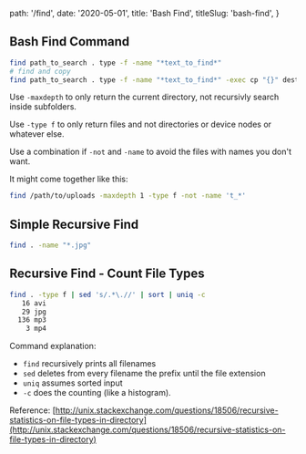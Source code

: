 
  path: '/find',
  date: '2020-05-01',
  title: 'Bash Find',
  titleSlug: 'bash-find',
}

## Bash Find Command

```bash
find path_to_search . type -f -name "*text_to_find*"
# find and copy
find path_to_search . type -f -name "*text_to_find*" -exec cp "{}" destination_path \;
```

Use `-maxdepth` to only return the current directory, not recursivly search inside subfolders.

Use `-type f` to only return files and not directories or device nodes or whatever else.

Use a combination if `-not` and `-name` to avoid the files with names you don't want.

It might come together like this:

```bash
find /path/to/uploads -maxdepth 1 -type f -not -name 't_*'
```

## Simple Recursive Find

```bash
find . -name "*.jpg"
```

## Recursive Find - Count File Types

```bash
find . -type f | sed 's/.*\.//' | sort | uniq -c
   16 avi
   29 jpg
  136 mp3
    3 mp4
```

Command explanation:

- `find` recursively prints all filenames
- `sed` deletes from every filename the prefix until the file extension
- `uniq` assumes sorted input
- `-c` does the counting (like a histogram).

Reference: [http://unix.stackexchange.com/questions/18506/recursive-statistics-on-file-types-in-directory](http://unix.stackexchange.com/questions/18506/recursive-statistics-on-file-types-in-directory)

